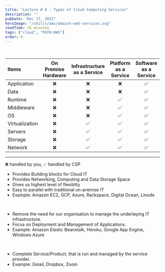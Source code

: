 ```yaml
---
title: "Lecture # 6 : Types of Cloud Computing Services"
description: ""
pubDate: "Dec 17, 2023"
heroImage: "/skills/aws/amazon-web-services.svg"
readTime: 15 minutes
tags: ["cloud", "PATH:AWS"]
order: 6
---
```


<Section link="service-model-compairison" title="Compairison between Service Models" /><br/>

| Items          | On Premise Hardware | Infrastructure as a Service | Platform as a Service | Software as a Service |
| :------------- | :-----------------: | :-------------------------: | :-------------------: | :-------------------: |
| Application    |         ❌          |             ❌              |          ❌           |          ✅           |
| Data           |         ❌          |             ❌              |          ❌           |          ✅           |
| Runtime        |         ❌          |             ❌              |          ✅           |          ✅           |
| Middleware     |         ❌          |             ❌              |          ✅           |          ✅           |
| OS             |         ❌          |             ❌              |          ✅           |          ✅           |
| Virtualization |         ❌          |             ✅              |          ✅           |          ✅           |
| Servers        |         ❌          |             ✅              |          ✅           |          ✅           |
| Storage        |         ❌          |             ✅              |          ✅           |          ✅           |
| Network        |         ❌          |             ✅              |          ✅           |          ✅           |
<hr/>
❌ handled by you, ✅ handled by CSP
<br/>
<Section link="iaas" title="Infrastructure As a Service" />
<ul class="list-disc pl-6">
    <li>Provides Building blocks for Cloud IT</li>
    <li>Provides Networking, Computing and Data Storage Space</li>
    <li>Gives us highest level of flexiblity</li>
    <li>Easy to parallel with traditional on-premise IT</li>
    <li>Example: Amazon EC2, GCP, Azure, Rackspace, Digital Ocean, Linode </li>
</ul><br/>
<Section link="paas" title="Platform As a Service" />
<ul class="list-disc pl-6">
    <li>Remove the need for our organisation to manage the underlaying IT infrastructure.</li>
    <li>Focus on Deployment and Management of Applications.</li>
    <li>Example: Amazon Elastic Beanstalk, Heroku, Google App Engine, Windows Azure</li>
</ul><br/>
<Section link="saas" title="Software As a Service" />
<ul class="list-disc pl-6">
    <li>Complete Service/Product, that is run and managed by the service provider.</li>
    <li>Example: Gmail, Dropbox, Zoom</li>
</ul>